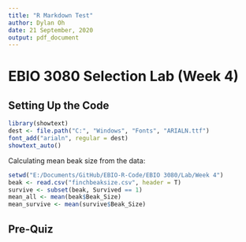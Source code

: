 ```yaml
---
title: "R Markdown Test"
author: Dylan Oh
date: 21 September, 2020
output: pdf_document
---
```


# EBIO 3080 Selection Lab (Week 4)

## Setting Up the Code
```r
library(showtext)
dest <- file.path("C:", "Windows", "Fonts", "ARIALN.ttf")
font_add("arialn", regular = dest)
showtext_auto()
```

Calculating mean beak size from the data:
```r
setwd("E:/Documents/GitHub/EBIO-R-Code/EBIO 3080/Lab/Week 4")
beak <- read.csv("finchbeaksize.csv", header = T)
survive <- subset(beak, Survived == 1)
mean_all <- mean(beak$Beak_Size)
mean_survive <- mean(survive$Beak_Size)
```
## Pre-Quiz

```r

```